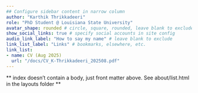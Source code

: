 ```yaml
---
## Configure sidebar content in narrow column
author: "Karthik Thrikkadeeri"
role: "PhD Student @ Louisiana State University"
avatar_shape: rounded # circle, square, rounded, leave blank to exclude
show_social_links: true # specify social accounts in site config
audio_link_label: "How to say my name" # leave blank to exclude
link_list_label: "Links" # bookmarks, elsewhere, etc.
link_list:
- name: CV (Aug 2025)
  url: "/docs/CV_K-Thrikkadeeri_202508.pdf"
---
```


** index doesn't contain a body, just front matter above.
See about/list.html in the layouts folder **